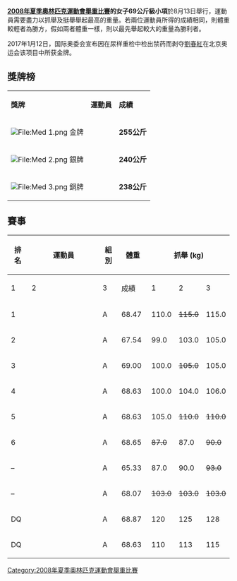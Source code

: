 {{2008年奥运会举重}}
'''[[2008年夏季奧林匹克運動會舉重比賽|2008年夏季奧林匹克運動會舉重比賽]]的女子69公斤級小項'''於8月13日舉行，運動員需要盡力以抓舉及挺舉舉起最高的重量。若兩位運動員所得的成績相同，則體重較輕者為勝方，假如兩者體重一樣，則以最先舉起較大的重量為勝利者。

2017年1月12日，国际奥委会宣布因在尿样重检中检出禁药而剥夺[[劉春紅|劉春紅]]在北京奥运会该项目中所获金牌。

== 獎牌榜 ==
{| class="wikitable"
|- bgcolor="#efefef"
| '''獎牌'''
| '''運動員'''
| '''成績'''
|-
| bgcolor="gold" | [[File:Med_1.png|File:Med 1.png]] 金牌
|{{flagIOCathlete|[[奥克萨娜·斯利文科|奥克萨娜·斯利文科]]|RUS|2008年夏季}}||'''255公斤'''
|-
| bgcolor="silver" | [[File:Med_2.png|File:Med 2.png]] 銀牌
|{{flagIOCathlete|[[萊迪·索利斯|萊迪·索利斯]]|COL|2008年夏季}}||'''240公斤'''
|-
| bgcolor="cc9966" | [[File:Med_3.png|File:Med 3.png]] 銅牌
|{{flagIOCathlete|[[阿比爾·哈利勒|阿比爾·哈利勒]]|EGY|2008年夏季}}||'''238公斤'''
|}

== 賽事 ==
{|class = "wikitable" style="text-align:center;"
! rowspan=2| 排名
! rowspan=2 width=305|運動員
! rowspan=2 width=20|組別
! rowspan=2 width=50|體重
!colspan=4| 抓舉 (kg)
!colspan=4| 挺舉 (kg)
!rowspan=2 width=60| 總成績 (kg)
|-
! width=40|1
! width=40|2
! width=40|3
! width=60|成績
! width=40|1
! width=40|2
! width=40|3
! width=60|成績
|-bgcolor=gold 
| 1 ||align=left| {{flagIOCathlete|[[奥克萨娜·斯利文科|奥克萨娜·斯利文科]]|RUS|2008年夏季}} || A || 68.47 || 110.0 || <s>115.0</s> || 115.0 || 115.0 || 136.0 || 140.0 || – || 140.0 || 255.0
|-bgcolor=silver 
| 2 ||align=left| {{flagIOCathlete|[[莱迪·索利斯|莱迪·索利斯]]|COL|2008年夏季}} || A || 67.54 || 99.0 || 103.0 || 105.0 || 105.0 || 125.0 || 132.0 || 135.0 || 135.0 || 240.0
|-bgcolor=cc9966 
| 3 ||align=left| {{flagIOCathlete|[[阿比尔·哈利勒|阿比尔·哈利勒]]|EGY|2008年夏季}} || A || 69.00 || 100.0 || <s>105.0</s> || 105.0 || 105.0 || <s>133.0</s> || 133.0 || <s>136.0</s> || 133.0 || 238.0
|-
| 4 ||align=left| {{flagIOCathlete|[[图莉娅·安赫拉·梅迪纳|图莉娅·安赫拉·梅迪纳]]|COL|2008年夏季}} || A || 68.63 || 100.0 || 104.0 || 106.0 || 106.0 || 120.0 || <s>124.0</s> || 124.0 || 124.0 || 230.0
|-
| 5 ||align=left| {{flagIOCathlete|[[汉娜·巴秋什卡|汉娜·巴秋什卡]]|BLR|2008年夏季}} || A || 68.63 || 105.0 || <s>110.0</s> || <s>110.0</s> || 105.0 || 120.0 || <s>126.0</s> || <s>126.0</s> || 120.0 || 225.0
|-
| 6 ||align=left| {{flagIOCathlete|[[斋藤里香|斋藤里香]]|JPN|2008年夏季}} || A || 68.65 || <s>87.0</s> || 87.0 || <s>90.0</s> || 87.0 || 115.0 || 120.0 || 122.0 || 122.0 || 209.0
|-
| – ||align=left| {{flagIOCathlete|[[伊琳娜·塔希玛|伊琳娜·塔希玛]]|VEN|2008年夏季}} || A || 65.33 || 87.0 || 90.0 || <s>93.0</s> || 90.0 || <s>120.0</s> || <s>120.0</s> || <s>120.0</s> || – || DNF
|-
| – ||align=left| {{flagIOCathlete|[[洪英玉|洪英玉]]|PRK|2008年夏季}} || A || 68.07 || <s>103.0</s> || <s>103.0</s> || <s>103.0</s> || – || – || – || – || – || DNF
|-bgcolor=pink
| DQ ||align=left| {{flagIOCathlete|[[劉春紅|劉春紅]]|CHN|2008年夏季}} || A || 68.87 || 120 || 125 || 128 || 128 || 145 || 149 || 158 || 158 || <s>'''286'''</s>
|-bgcolor=pink
| DQ ||align=left| {{flagIOCathlete|[[纳塔利娅·达维多娃|纳塔利娅·达维多娃]]|UKR|2008年夏季}} || A || 68.63 || 110 || 113 || 115 || 115 || 130 || 133 || 135 || 135 || <s>'''250'''</s>
|}

[[Category:2008年夏季奧林匹克運動會舉重比賽|Category:2008年夏季奧林匹克運動會舉重比賽]]